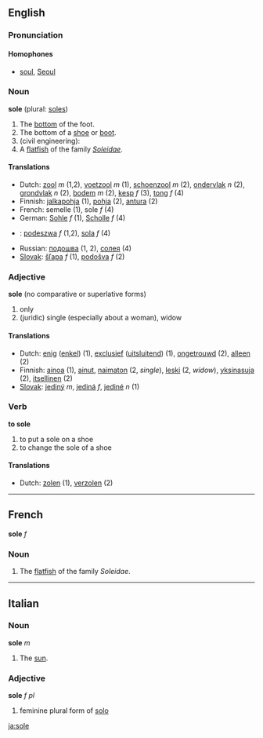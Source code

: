 ==English==
===Pronunciation===
====Homophones====
*[[soul]], [[Seoul]]

===Noun===
'''sole''' (plural: [[soles]])

#The [[bottom]] of the foot.
#The bottom of a [[shoe]] or [[boot]].
#(civil engineering): 
#A [[flatfish]] of the family ''[[Soleidae]]''.

====Translations====
*Dutch: [[zool]] ''m'' (1,2), [[voetzool]] ''m'' (1), [[schoenzool]] ''m'' (2), [[ondervlak]] ''n'' (2), [[grondvlak]] ''n'' (2), [[bodem]] ''m'' (2),  [[kesp]] ''f'' (3), [[tong]] ''f'' (4)
*Finnish: [[jalkapohja]] (1), [[pohja]] (2), [[antura]] (2)
*French: semelle (1), sole ''f'' (4)
*German: [[Sohle]] ''f'' (1), [[Scholle]] ''f'' (4)
*{{pl}}: [[podeszwa]] ''f'' (1,2), [[sola]] ''f'' (4)
*Russian: [[подошва]] (1, 2), [[солея]] (4)
*[[Slovak]]: [[šľapa]] ''f'' (1), [[podošva]] ''f'' (2)

===Adjective===
'''sole''' (no comparative or superlative forms)

#only
# (juridic) single (especially about a woman), widow

====Translations====
*Dutch: [[enig]] ([[enkel]]) (1), [[exclusief]] ([[uitsluitend]]) (1), [[ongetrouwd]] (2), [[alleen]] (2)
*Finnish: [[ainoa]] (1), [[ainut]], [[naimaton]] (2, ''single''), [[leski]] (2, ''widow''), [[yksinasuja]] (2), [[itsellinen]] (2)
*[[Slovak]]: [[jediný]] ''m'', [[jediná]] ''f'', [[jediné]] ''n'' (1)

===Verb===
'''to sole'''

#to put a sole on a shoe
#to change the sole of a shoe

====Translations====
*Dutch: [[zolen]] (1), [[verzolen]] (2)

----
==French==
'''sole''' ''f''

===Noun===

#The [[flatfish]] of the family ''Soleidae''.

----
==Italian==

===Noun===
'''sole''' ''m''

#The [[sun]].

===Adjective===
'''sole''' ''f pl''

# feminine plural form of [[solo]]
[[ja:sole]]